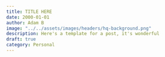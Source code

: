 ---
title: TITLE HERE
date: 2000-01-01
author: Adam B
image: "../../assets/images/headers/hq-background.png"
description: Here's a template for a post, it's wonderful
draft: true
category: Personal
---

